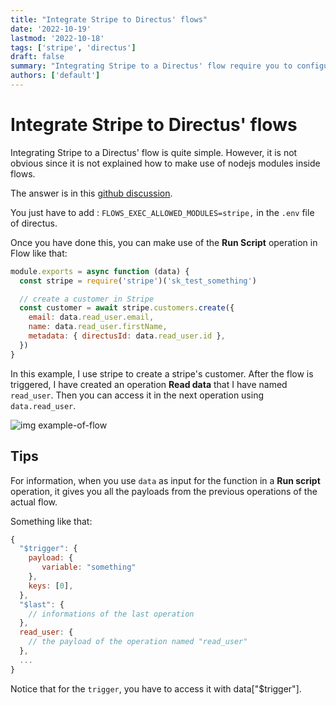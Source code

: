 ```yaml
---
title: "Integrate Stripe to Directus' flows"
date: '2022-10-19'
lastmod: '2022-10-18'
tags: ['stripe', 'directus']
draft: false
summary: "Integrating Stripe to a Directus' flow require you to configure your .env file."
authors: ['default']
---
```


# Integrate Stripe to Directus' flows

Integrating Stripe to a Directus' flow is quite simple. However, it is not obvious since
it is not explained how to make use of nodejs modules inside flows.

The answer is in this [github discussion](https://github.com/directus/directus/discussions/15886#discussioncomment-3805119).

You just have to add : `FLOWS_EXEC_ALLOWED_MODULES=stripe,` in the `.env` file of directus.

Once you have done this, you can make use of the **Run Script** operation in Flow like that:

```js
module.exports = async function (data) {
  const stripe = require('stripe')('sk_test_something')

  // create a customer in Stripe
  const customer = await stripe.customers.create({
    email: data.read_user.email,
    name: data.read_user.firstName,
    metadata: { directusId: data.read_user.id },
  })
}
```

In this example, I use stripe to create a stripe's customer. After the flow is triggered, I have created an operation
**Read data** that I have named `read_user`. Then you can access it in the next operation using `data.read_user`.

![img example-of-flow](/static/images/directus_flow_use_stripe.png)

## Tips

For information, when you use `data` as input for the function in a **Run script** operation, it gives you all
the payloads from the previous operations of the actual flow.

Something like that:

```js
{
  "$trigger": {
    payload: {
	   variable: "something"
	},
    keys: [0],
  },
  "$last": {
    // informations of the last operation
  },
  read_user: {
    // the payload of the operation named "read_user"
  },
  ...
}
```

Notice that for the `trigger`, you have to access it with data["$trigger"].
